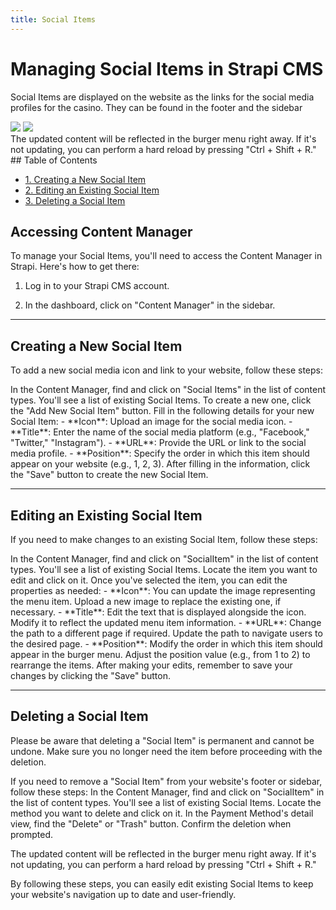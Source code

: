 ```yaml
---
title: Social Items
---
```


# Managing Social Items in Strapi CMS

Social Items are displayed on the website as the links for the social media profiles for the casino. They can be found in the footer and the sidebar

<div style={{ display: 'flex', flexDirection: 'row' }}>
  <Frame style={{ flex: 1 }}>
    <img src="/images/content-types/socialitems1.png" style={{ borderRadius: '0.5rem' }} />
  </Frame>
  <Frame style={{ flex: 1 }}>
    <img src="/images/content-types/socialitems2.png" style={{ borderRadius: '0.5rem' }} />
  </Frame>
</div>
<Tip>
  The updated content will be reflected in the burger menu right away. If it's not updating, you can perform a hard reload by pressing "Ctrl + Shift + R."
</Tip>
## Table of Contents

- [1. Creating a New Social Item](#creating-a-new-social-item)
- [2. Editing an Existing Social Item](#editing-an-existing-social-item)
- [3. Deleting a Social Item](#deleting-a-social-item)

## Accessing Content Manager

To manage your Social Items, you'll need to access the Content Manager in Strapi. Here's how to get there:

1. Log in to your Strapi CMS account.

2. In the dashboard, click on "Content Manager" in the sidebar.

---

## Creating a New Social Item

To add a new social media icon and link to your website, follow these steps:

<Steps>
  <Step title="Access Content Manager">
    In the Content Manager, find and click on "Social Items" in the list of content types.
  </Step>
  <Step title="Create a New Social Item">
    You'll see a list of existing Social Items. To create a new one, click the "Add New Social Item" button.
  </Step>
  <Step title="Fill in Details">
    Fill in the following details for your new Social Item:
    - **Icon**: Upload an image for the social media icon.
    - **Title**: Enter the name of the social media platform (e.g., "Facebook," "Twitter," "Instagram").
    - **URL**: Provide the URL or link to the social media profile.
    - **Position**: Specify the order in which this item should appear on your website (e.g., 1, 2, 3).
  </Step>
  <Step title="Save Your Changes">
    After filling in the information, click the "Save" button to create the new Social Item.
  </Step>
</Steps>

---

## Editing an Existing Social Item

If you need to make changes to an existing Social Item, follow these steps:

<Steps>
  <Step title="Access Content Manager">
    In the Content Manager, find and click on "SocialItem" in the list of content types.
  </Step>
  <Step title="Locate the Item">
    You'll see a list of existing Social Items. Locate the item you want to edit and click on it.
  </Step>
  <Step title="Edit Properties">
    Once you've selected the item, you can edit the properties as needed:
    - **Icon**: You can update the image representing the menu item. Upload a new image to replace the existing one, if necessary.
    - **Title**: Edit the text that is displayed alongside the icon. Modify it to reflect the updated menu item information.
    - **URL**: Change the path to a different page if required. Update the path to navigate users to the desired page.
    - **Position**: Modify the order in which this item should appear in the burger menu. Adjust the position value (e.g., from 1 to 2) to rearrange the items.
  </Step>
  <Step title="Save Your Changes">
    After making your edits, remember to save your changes by clicking the "Save" button.
  </Step>
</Steps>

---

## Deleting a Social Item
<Warning>
  Please be aware that deleting a "Social Item" is permanent and cannot be undone. Make sure you no longer need the item before proceeding with the deletion.
</Warning>

If you need to remove a "Social Item" from your website's footer or sidebar, follow these steps:
<Steps>
  <Step title="Access Content Manager">
    In the Content Manager, find and click on "SocialItem" in the list of content types.
  </Step>
  <Step title="Select Social Item to Delete">
    You'll see a list of existing Social Items. Locate the method you want to delete and click on it.
  </Step>
  <Step title="Delete Social Item">
    In the Payment Method's detail view, find the "Delete" or "Trash" button.
  </Step>
  <Step title="Confirm Deletion">
    Confirm the deletion when prompted.
  </Step>
</Steps>


<Tip>
  The updated content will be reflected in the burger menu right away. If it's not updating, you can perform a hard reload by pressing "Ctrl + Shift + R."
</Tip>

By following these steps, you can easily edit existing Social Items to keep your website's navigation up to date and user-friendly.